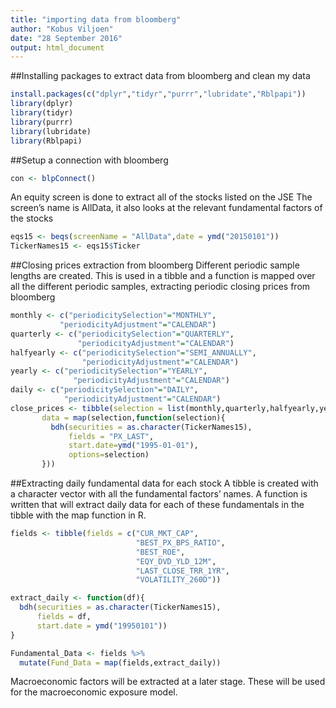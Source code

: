 ---
title: "importing data from bloomberg"
author: "Kobus Viljoen"
date: "28 September 2016"
output: html_document
---

##Installing packages to extract data from bloomberg and clean my data

```{r installing ,eval=FALSE}
install.packages(c("dplyr","tidyr","purrr","lubridate","Rblpapi"))
library(dplyr)
library(tidyr)
library(purrr)
library(lubridate)
library(Rblpapi)
```


##Setup a connection with bloomberg
```{r ,eval=FALSE}
con <- blpConnect()
```

An equity screen is done to extract all of the stocks listed on the JSE
The screen's name is AllData, it also looks at the relevant fundamental factors of the stocks
```{r , eval=FALSE}
eqs15 <- beqs(screenName = "AllData",date = ymd("20150101"))
TickerNames15 <- eqs15$Ticker
```

##Closing prices extraction from bloomberg
Different periodic sample lengths are created. This is used in a tibble and a function is mapped over all the different periodic samples, extracting periodic closing prices from bloomberg
```{r,eval=FALSE}
monthly <- c("periodicitySelection"="MONTHLY",
           "periodicityAdjustment"="CALENDAR")
quarterly <- c("periodicitySelection"="QUARTERLY",
               "periodicityAdjustment"="CALENDAR")
halfyearly <- c("periodicitySelection"="SEMI_ANNUALLY",
                "periodicityAdjustment"="CALENDAR")
yearly <- c("periodicitySelection"="YEARLY",
              "periodicityAdjustment"="CALENDAR")
daily <- c("periodicitySelection"="DAILY",
            "periodicityAdjustment"="CALENDAR")
close_prices <- tibble(selection = list(monthly,quarterly,halfyearly,yearly,daily),
       data = map(selection,function(selection){
         bdh(securities = as.character(TickerNames15),
             fields = "PX_LAST",
             start.date=ymd("1995-01-01"),
             options=selection)
       }))
```

##Extracting daily fundamental data for each stock
A tibble is created with a character vector with all the fundamental factors' names. A function is written that will extract daily data for each of these fundamentals in the tibble with the map function in R.
```{r,eval=FALSE}
fields <- tibble(fields = c("CUR_MKT_CAP",
                            "BEST_PX_BPS_RATIO",
                            "BEST_ROE",
                            "EQY_DVD_YLD_12M",
                            "LAST_CLOSE_TRR_1YR",
                            "VOLATILITY_260D"))

extract_daily <- function(df){
  bdh(securities = as.character(TickerNames15),
      fields = df,
      start.date = ymd("19950101"))
}

Fundamental_Data <- fields %>%
  mutate(Fund_Data = map(fields,extract_daily))
```

Macroeconomic factors will be extracted at a later stage. These will be used for the macroeconomic exposure model.

